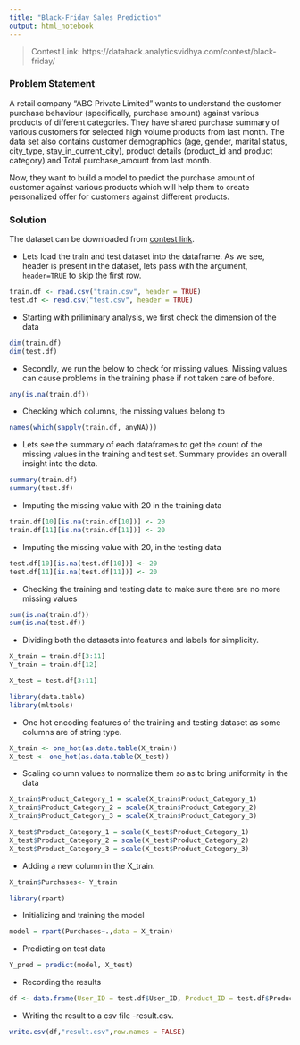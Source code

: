 ```yaml
---
title: "Black-Friday Sales Prediction"
output: html_notebook
---
```


> Contest Link: https://datahack.analyticsvidhya.com/contest/black-friday/

### Problem Statement

A retail company “ABC Private Limited” wants to understand the customer purchase behaviour (specifically, purchase amount) against various products of different categories. They have shared purchase summary of various customers for selected high volume products from last month.
The data set also contains customer demographics (age, gender, marital status, city_type, stay_in_current_city), product details (product_id and product category) and Total purchase_amount from last month.

Now, they want to build a model to predict the purchase amount of customer against various products which will help them to create personalized offer for customers against different products.

### Solution

The dataset can be downloaded from [contest link](https://datahack.analyticsvidhya.com/contest/black-friday/). 

- Lets load the train and test dataset into the dataframe. As we see, header is present in the dataset, lets pass with the argument, `header=TRUE` to skip the first row.

```r
train.df <- read.csv("train.csv", header = TRUE)
test.df <- read.csv("test.csv", header = TRUE) 
```

- Starting with priliminary analysis, we first check the dimension of the data

```r
dim(train.df)
dim(test.df)
```

- Secondly, we run the below to check for missing values. Missing values can cause problems in the training phase if not taken care of before.

```r
any(is.na(train.df))
```

- Checking which columns, the missing values belong to

```r
names(which(sapply(train.df, anyNA)))
```

- Lets see the summary of each dataframes to get the count of the missing values in the training and test set. Summary provides an overall insight into the data.

```r
summary(train.df)
summary(test.df)
```

- Imputing the missing value with 20 in the training data

```r
train.df[10][is.na(train.df[10])] <- 20
train.df[11][is.na(train.df[11])] <- 20
```

- Imputing the missing value with 20, in the testing data

```r
test.df[10][is.na(test.df[10])] <- 20
test.df[11][is.na(test.df[11])] <- 20
```

- Checking the training and testing data to make sure there are no more missing values

```r
sum(is.na(train.df))
sum(is.na(test.df))
```


- Dividing both the datasets into features and labels for simplicity.

```r
X_train = train.df[3:11]
Y_train = train.df[12]
```

```r
X_test = test.df[3:11]  
```

```r
library(data.table)
library(mltools)
```

- One hot encoding features of the training and testing dataset as some columns are of string type.

```r
X_train <- one_hot(as.data.table(X_train))
X_test <- one_hot(as.data.table(X_test))

```

- Scaling column values to normalize them so as to bring uniformity in the data

```r
X_train$Product_Category_1 = scale(X_train$Product_Category_1)
X_train$Product_Category_2 = scale(X_train$Product_Category_2)
X_train$Product_Category_3 = scale(X_train$Product_Category_3)
```

```r

X_test$Product_Category_1 = scale(X_test$Product_Category_1)
X_test$Product_Category_2 = scale(X_test$Product_Category_2)
X_test$Product_Category_3 = scale(X_test$Product_Category_3)
```

- Adding a new column in the X_train.

```r
X_train$Purchases<- Y_train
```

```r
library(rpart)
```

- Initializing and training the model 

```r
model = rpart(Purchases~.,data = X_train)
```

- Predicting on test data

```r
Y_pred = predict(model, X_test)
```

- Recording the results

```r
df <- data.frame(User_ID = test.df$User_ID, Product_ID = test.df$Product_ID, Purchase = Y_pred)
```

- Writing the result to a csv file -result.csv.

```r
write.csv(df,"result.csv",row.names = FALSE)
```